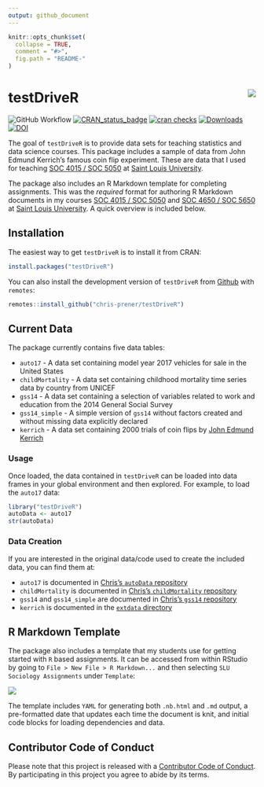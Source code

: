 ```yaml
---
output: github_document
---
```


<!-- README.md is generated from README.Rmd. Please edit that file -->

```r
knitr::opts_chunk$set(
  collapse = TRUE,
  comment = "#>",
  fig.path = "README-"
)
```

# testDriveR <img src="man/figures/logo.png" align="right" />

![GitHub Workflow](https://github.com/chris-prener/testDriveR/actions/workflows/R-CMD-check.yaml/badge.svg)
[![CRAN_status_badge](https://www.r-pkg.org/badges/version/testDriveR)](https://cran.r-project.org/package=testDriveR)
[![cran checks](https://cranchecks.info/badges/worst/testDriveR)](https://cran.r-project.org/web/checks/check_results_testDriveR.html)
[![Downloads](https://cranlogs.r-pkg.org/badges/testDriveR?color=brightgreen)](https://www.r-pkg.org/pkg/testDriveR)
[![DOI](https://zenodo.org/badge/95270521.svg)](https://zenodo.org/badge/latestdoi/95270521)

The goal of `testDriveR` is to provide data sets for teaching statistics and data science courses. This package includes a sample of data from John Edmund Kerrich's famous coin flip experiment. These are data that I used for teaching [SOC 4015 / SOC 5050](https://slu-soc5050.github.io) at [Saint Louis University](https://www.slu.edu).

The package also includes an R Markdown template for completing assignments. This was the *required* format for authoring R Markdown documents in my courses [SOC 4015 / SOC 5050](https://slu-soc5050.github.io) and [SOC 4650 / SOC 5650](https://slu-soc5650.github.io) at [Saint Louis University](https://www.slu.edu). A quick overview is included below.

## Installation

The easiest way to get `testDriveR` is to install it from CRAN:

``` r
install.packages("testDriveR")
```

You can also install the development version of `testDriveR` from [Github](https://github.com/chris-prener/testDriveR) with `remotes`:

```r
remotes::install_github("chris-prener/testDriveR")
```

## Current Data
The package currently contains five data tables:

* `auto17` - A data set containing model year 2017 vehicles for sale in the United States
* `childMortality` - A data set containing childhood mortality time series data by country from UNICEF
* `gss14` - A data set containing a selection of variables related to work and education from the 2014 General Social Survey
* `gss14_simple` - A simple version of `gss14` without factors created and without missing data explicitly declared
* `kerrich` - A data set containing 2000 trials of coin flips by [John Edmund Kerrich](https://en.wikipedia.org/wiki/John_Edmund_Kerrich)

### Usage
Once loaded, the data contained in `testDriveR` can be loaded into data frames in your global environment and then explored. For example, to load the `auto17` data:

```r
library("testDriveR")
autoData <- auto17
str(autoData)
```

### Data Creation
If you are interested in the original data/code used to create the included data, you can find them at:

* `auto17` is documented in [Chris's `autoData` repository](https://github.com/chris-prener/autoData)
* `childMortality` is documented in [Chris's `childMortality` repository](https://github.com/chris-prener/childMortality)
* `gss14` and `gss14_simple` are documented in [Chris's `gss14` repository](https://github.com/chris-prener/gss14)
* `kerrich` is documented in the [`extdata` directory](/inst/extdata/kerrich.R)

## R Markdown Template
The package also includes a template that my students use for getting started with `R` based assignments. It can be accessed from within RStudio by going to `File > New File > R Markdown...` and then selecting `SLU Sociology Assignments` under `Template`:

![](man/figures/template.png)

The template includes `YAML` for generating both `.nb.html` and `.md` output, a pre-formatted date that updates each time the document is knit, and initial code blocks for loading dependencies and data.

## Contributor Code of Conduct
Please note that this project is released with a [Contributor Code of Conduct](https://chris-prener.github.io/testDriveR/CODE_OF_CONDUCT.html). By participating in this project you agree to abide by its terms.
